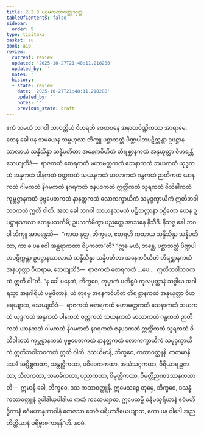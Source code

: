 ```yaml
---
title: 2.2.9 ပဌမကထာဝတ္ထုသုတ္တ
tableOfContents: false
sidebar:
  order: 9
type: tipitaka
basket: su
book: a10
review:
  current: review
  updated: '2025-10-27T21:48:11.218280'
  updated_by: ''
  notes: ''
  history:
  - state: review
    date: '2025-10-27T21:48:11.218280'
    updated_by: ''
    notes: ''
    previous_state: draft
---
```



<ReviewStatus review={frontmatter.review} showDetails={true} />

<HypothesisAnnotation frontmatter={frontmatter} />

<DynamicBreadcrumb />

<Division number="69" book="a10" e="ch" v="17" p="358">

<Paragraph number="497" book="a10">
ဧကံ သမယံ ဘဂဝါ သာဝတ္ထိယံ ဝိဟရတိ ဇေတဝနေ အနာထပိဏ္ဍိကဿ အာရာမေ. တေန ခေါ ပန သမယေန သမ္ဗဟုလာ ဘိက္ခူ ပစ္ဆာဘတ္တံ ပိဏ္ဍပါတပဋိက္ကန္တာ ဥပဋ္ဌာနသာလာယံ သန္နိသိန္နာ သန္နိပတိတာ အနေကဝိဟိတံ တိရစ္ဆာနကထံ အနုယုတ္တာ ဝိဟရန္တိ, သေယျထိဒံ—  ရာဇကထံ စောရကထံ မဟာမတ္တကထံ သေနာကထံ ဘယကထံ ယုဒ္ဓကထံ အန္နကထံ ပါနကထံ ဝတ္ထကထံ သယနကထံ မာလာကထံ ဂန္ဓကထံ ဉာတိကထံ ယာနကထံ ဂါမကထံ နိဂမကထံ နဂရကထံ ဇနပဒကထံ ဣတ္ထိကထံ သူရကထံ ဝိသိခါကထံ ကုမ္ဘဋ္ဌာနကထံ ပုဗ္ဗပေတကထံ နာနတ္တကထံ လောကက္ခာယိကံ သမုဒ္ဒက္ခာယိကံ ဣတိဘဝါဘဝကထံ ဣတိ ဝါတိ.
</Paragraph>

<Paragraph number="498" book="a10">
အထ ခေါ ဘဂဝါ သာယနှသမယံ ပဋိသလ္လာနာ ဝုဋ္ဌိတော ယေန ဥပဋ္ဌာနသာလာ တေနုပသင်္ကမိ; ဥပသင်္ကမိတွာ ပညတ္တေ အာသနေ နိသီဒိ. နိသဇ္ဇ ခေါ ဘဂဝါ ဘိက္ခူ အာမန္တေသိ—  “ကာယ နုတ္ထ, ဘိက္ခဝေ, ဧတရဟိ ကထာယ သန္နိသိန္နာ သန္နိပတိတာ, ကာ စ ပန ဝေါ အန္တရာကထာ ဝိပ္ပကတာ”တိ?
</Paragraph>

<Paragraph number="499" book="a10">
“ဣဓ မယံ, ဘန္တေ, ပစ္ဆာဘတ္တံ ပိဏ္ဍပါတပဋိက္ကန္တာ ဥပဋ္ဌာနသာလာယံ သန္နိသိန္နာ သန္နိပတိတာ အနေကဝိဟိတံ တိရစ္ဆာနကထံ အနုယုတ္တာ ဝိဟရာမ, သေယျထိဒံ—  ရာဇကထံ စောရကထံ …ပေ…  ဣတိဘဝါဘဝကထံ ဣတိ ဝါ”တိ. “န ခေါ ပနေတံ, ဘိက္ခဝေ, တုမှာကံ ပတိရူပံ ကုလပုတ္တာနံ သဒ္ဓါယ အဂါရသ္မာ အနဂါရိယံ ပဗ္ဗဇိတာနံ, ယံ တုမှေ အနေကဝိဟိတံ တိရစ္ဆာနကထံ အနုယုတ္တာ ဝိဟရေယျာထ, သေယျထိဒံ—  ရာဇကထံ စောရကထံ မဟာမတ္တကထံ သေနာကထံ ဘယကထံ ယုဒ္ဓကထံ အန္နကထံ ပါနကထံ ဝတ္ထကထံ သယနကထံ မာလာကထံ ဂန္ဓကထံ ဉာတိကထံ ယာနကထံ ဂါမကထံ နိဂမကထံ နဂရကထံ ဇနပဒကထံ ဣတ္ထိကထံ သူရကထံ ဝိသိခါကထံ ကုမ္ဘဋ္ဌာနကထံ ပုဗ္ဗပေတကထံ နာနတ္တကထံ လောကက္ခာယိကံ သမုဒ္ဒက္ခာယိကံ ဣတိဘဝါဘဝကထံ ဣတိ ဝါတိ.
</Paragraph>

<Paragraph number="500" book="a10">
ဒသယိမာနိ, ဘိက္ခဝေ, ကထာဝတ္ထူနိ. ကတမာနိ ဒသ? အပ္ပိစ္ဆကထာ, သန္တုဋ္ဌိကထာ, ပဝိဝေကကထာ, အသံသဂ္ဂကထာ, ဝီရိယာရမ္ဘကထာ, သီလကထာ, သမာဓိကထာ, ပညာကထာ, ဝိမုတ္တိကထာ, ဝိမုတ္တိဉာဏဒဿနကထာတိ—  ဣမာနိ ခေါ, ဘိက္ခဝေ, ဒသ ကထာဝတ္ထူနိ.
</Paragraph>

<Paragraph number="501" book="a10">
ဣမေသဉ္စေ တုမှေ, ဘိက္ခဝေ, ဒသန္နံ ကထာဝတ္ထူနံ ဥပါဒါယုပါဒါယ ကထံ ကထေယျာထ, ဣမေသမ္ပိ စန္ဒိမသူရိယာနံ ဧဝံမဟိဒ္ဓိကာနံ ဧဝံမဟာနုဘာဝါနံ တေဇသာ တေဇံ ပရိယာဒိယေယျာထ, ကော ပန ဝါဒေါ အညတိတ္ထိယာနံ ပရိဗ္ဗာဇကာနန်”တိ.

</Paragraph>
</Division>

<Paragraph number="502" type="center" book="a10">
နဝမံ.
</Paragraph>